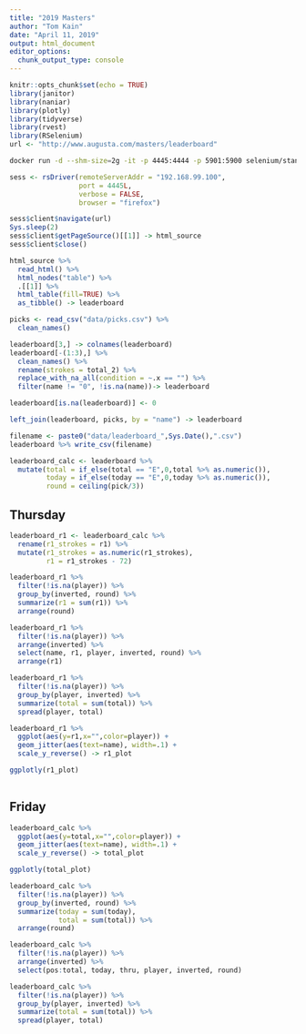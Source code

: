 ```yaml
---
title: "2019 Masters"
author: "Tom Kain"
date: "April 11, 2019"
output: html_document
editor_options: 
  chunk_output_type: console
---
```


```r
knitr::opts_chunk$set(echo = TRUE)
library(janitor)
library(naniar)
library(plotly)
library(tidyverse)
library(rvest)
library(RSelenium)
url <- "http://www.augusta.com/masters/leaderboard"
```

```bash
docker run -d --shm-size=2g -it -p 4445:4444 -p 5901:5900 selenium/standalone-firefox-debug
```

```r
sess <- rsDriver(remoteServerAddr = "192.168.99.100",
                 port = 4445L,
                 verbose = FALSE, 
                 browser = "firefox")

sess$client$navigate(url)
Sys.sleep(2)
sess$client$getPageSource()[[1]] -> html_source
sess$client$close()
```

```r
html_source %>% 
  read_html() %>% 
  html_nodes("table") %>% 
  .[[1]] %>% 
  html_table(fill=TRUE) %>% 
  as_tibble() -> leaderboard
```


```r
picks <- read_csv("data/picks.csv") %>% 
  clean_names()
```
```r

leaderboard[3,] -> colnames(leaderboard)
leaderboard[-(1:3),] %>% 
  clean_names() %>% 
  rename(strokes = total_2) %>%  
  replace_with_na_all(condition = ~.x == "") %>% 
  filter(name != "0", !is.na(name))-> leaderboard

leaderboard[is.na(leaderboard)] <- 0

left_join(leaderboard, picks, by = "name") -> leaderboard

filename <- paste0("data/leaderboard_",Sys.Date(),".csv")
leaderboard %>% write_csv(filename)
```

```r
leaderboard_calc <- leaderboard %>% 
  mutate(total = if_else(total == "E",0,total %>% as.numeric()),
         today = if_else(today == "E",0,today %>% as.numeric()),
         round = ceiling(pick/3))
```

## Thursday

```r
leaderboard_r1 <- leaderboard_calc %>%
  rename(r1_strokes = r1) %>% 
  mutate(r1_strokes = as.numeric(r1_strokes),
         r1 = r1_strokes - 72)

leaderboard_r1 %>% 
  filter(!is.na(player)) %>% 
  group_by(inverted, round) %>% 
  summarize(r1 = sum(r1)) %>% 
  arrange(round)

leaderboard_r1 %>% 
  filter(!is.na(player)) %>% 
  arrange(inverted) %>% 
  select(name, r1, player, inverted, round) %>% 
  arrange(r1)

leaderboard_r1 %>% 
  filter(!is.na(player)) %>% 
  group_by(player, inverted) %>% 
  summarize(total = sum(total)) %>% 
  spread(player, total)

leaderboard_r1 %>% 
  ggplot(aes(y=r1,x="",color=player)) +
  geom_jitter(aes(text=name), width=.1) +
  scale_y_reverse() -> r1_plot

ggplotly(r1_plot)
  
```

## Friday

```r
leaderboard_calc %>% 
  ggplot(aes(y=total,x="",color=player)) +
  geom_jitter(aes(text=name), width=.1) +
  scale_y_reverse() -> total_plot

ggplotly(total_plot)

leaderboard_calc %>% 
  filter(!is.na(player)) %>% 
  group_by(inverted, round) %>% 
  summarize(today = sum(today),
            total = sum(total)) %>% 
  arrange(round)

leaderboard_calc %>% 
  filter(!is.na(player)) %>% 
  arrange(inverted) %>% 
  select(pos:total, today, thru, player, inverted, round)

leaderboard_calc %>% 
  filter(!is.na(player)) %>% 
  group_by(player, inverted) %>% 
  summarize(total = sum(total)) %>% 
  spread(player, total)

```